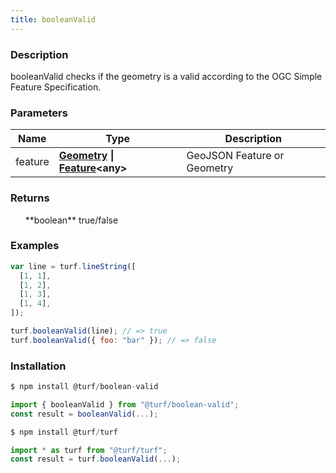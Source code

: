 ```yaml
---
title: booleanValid
---
```


    
### Description

booleanValid checks if the geometry is a valid according to the OGC Simple Feature Specification.

### Parameters

| Name    | Type                                                                                                                                | Description                 |
| ------- | ----------------------------------------------------------------------------------------------------------------------------------- | --------------------------- |
| feature | **[Geometry](https://tools.ietf.org/html/rfc7946#section-3.1) \| [Feature](https://tools.ietf.org/html/rfc7946#section-3.2)\<any>** | GeoJSON Feature or Geometry |

### Returns

<ul>
  **boolean** true/false

</ul>

### Examples

```javascript
var line = turf.lineString([
  [1, 1],
  [1, 2],
  [1, 3],
  [1, 4],
]);

turf.booleanValid(line); // => true
turf.booleanValid({ foo: "bar" }); // => false
```

### Installation

```javascript
$ npm install @turf/boolean-valid

import { booleanValid } from "@turf/boolean-valid";
const result = booleanValid(...);
```

```javascript
$ npm install @turf/turf

import * as turf from "@turf/turf";
const result = turf.booleanValid(...);
```
